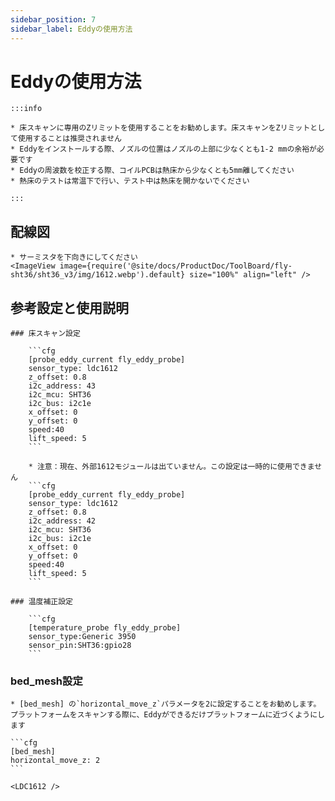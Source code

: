 ```yaml
---
sidebar_position: 7
sidebar_label: Eddyの使用方法
---
```




# Eddyの使用方法

    :::info

    * 床スキャンに専用のZリミットを使用することをお勧めします。床スキャンをZリミットとして使用することは推奨されません
    * Eddyをインストールする際、ノズルの位置はノズルの上部に少なくとも1-2 mmの余裕が必要です
    * Eddyの周波数を校正する際、コイルPCBは熱床から少なくとも5mm離してください
    * 熱床のテストは常温下で行い、テスト中は熱床を開かないでください

    :::


## 配線図

    * サーミスタを下向きにしてください
    <ImageView image={require('@site/docs/ProductDoc/ToolBoard/fly-sht36/sht36_v3/img/1612.webp').default} size="100%" align="left" />


## 参考設定と使用説明

    ### 床スキャン設定

        ```cfg
        [probe_eddy_current fly_eddy_probe]
        sensor_type: ldc1612
        z_offset: 0.8
        i2c_address: 43
        i2c_mcu: SHT36
        i2c_bus: i2c1e
        x_offset: 0
        y_offset: 0
        speed:40
        lift_speed: 5
        ```

        * 注意：現在、外部1612モジュールは出ていません。この設定は一時的に使用できません
        ```cfg
        [probe_eddy_current fly_eddy_probe]
        sensor_type: ldc1612
        z_offset: 0.8
        i2c_address: 42
        i2c_mcu: SHT36
        i2c_bus: i2c1e
        x_offset: 0
        y_offset: 0
        speed:40
        lift_speed: 5
        ```

    ### 温度補正設定

        ```cfg
        [temperature_probe fly_eddy_probe]
        sensor_type:Generic 3950
        sensor_pin:SHT36:gpio28
        ```

### bed_mesh設定

    * [bed_mesh] の`horizontal_move_z`パラメータを2に設定することをお勧めします。プラットフォームをスキャンする際に、Eddyができるだけプラットフォームに近づくようにします

    ```cfg
    [bed_mesh]
    horizontal_move_z: 2
    ```

    <LDC1612 />